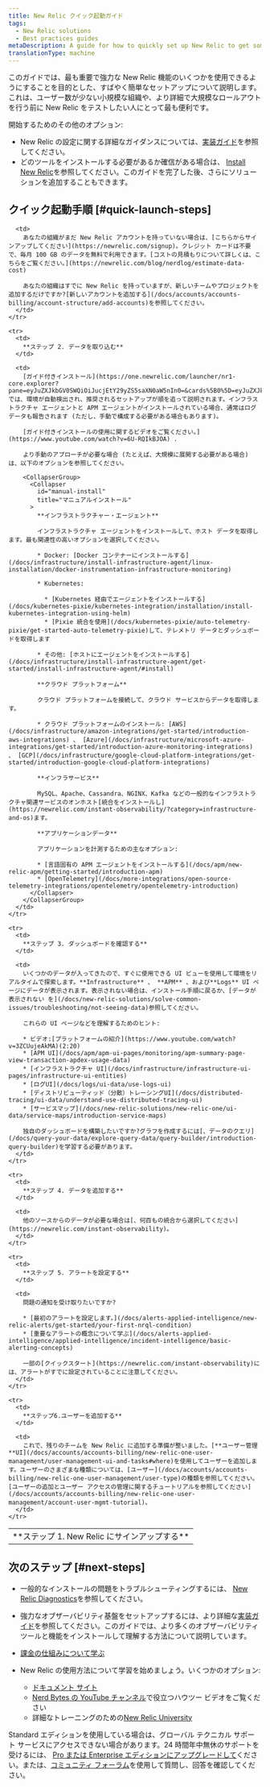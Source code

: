 ```yaml
---
title: New Relic クイック起動ガイド
tags:
  - New Relic solutions
  - Best practices guides
metaDescription: A guide for how to quickly set up New Relic to get some important telemetry data reporting.
translationType: machine
---
```


このガイドでは、最も重要で強力な New Relic 機能のいくつかを使用できるようにすることを目的とした、すばやく簡単なセットアップについて説明します。これは、ユーザー数が少ない小規模な組織や、より詳細で大規模なロールアウトを行う前に New Relic をテストしたい人にとって最も便利です。

開始するためのその他のオプション:

* New Relic の設定に関する詳細なガイダンスについては、[実装ガイド](/docs/new-relic-solutions/get-started/implementation-guide-intro)を参照してください。
* どのツールをインストールする必要があるか確信がある場合は、 [Install New Relic](/docs/new-relic-solutions/new-relic-one/install-configure/install-new-relic#what)を参照してください。このガイドを完了した後、さらにソリューションを追加することもできます。

## クイック起動手順 [#quick-launch-steps]

<table>
  <tbody>
    <tr>
      <td style={{ width: "190px" }}>
        **ステップ 1. New Relic にサインアップする**
      </td>

      <td>
        あなたの組織がまだ New Relic アカウントを持っていない場合は、[こちらからサインアップしてください](https://newrelic.com/signup)。クレジット カードは不要で、毎月 100 GB のデータを無料で利用できます。[コストの見積もりについて詳しくは、こちらをご覧ください。](https://newrelic.com/blog/nerdlog/estimate-data-cost)

        あなたの組織はすでに New Relic を持っていますが、新しいチームやプロジェクトを追加するだけですか?[新しいアカウントを追加する](/docs/accounts/accounts-billing/account-structure/add-accounts)を参照してください。
      </td>
    </tr>

    <tr>
      <td>
        **ステップ 2. データを取り込む**
      </td>

      <td>
        [ガイド付きインストール](https://one.newrelic.com/launcher/nr1-core.explorer?pane=eyJuZXJkbGV0SWQiOiJucjEtY29yZS5saXN0aW5nIn0=&cards%5B0%5D=eyJuZXJkbGV0SWQiOiJucjEtaW5zdGFsbC1uZXdyZWxpYy5ucjEtaW5zdGFsbC1uZXdyZWxpYyIsImFjdGl2ZUNvbXBvbmVudCI6IlZUU09FbnZpcm9ubWVudCIsInBhdGgiOiJndWlkZWQifQ==)では、環境が自動検出され、推奨されるセットアップが順を追って説明されます。インフラストラクチャ エージェントと APM エージェントがインストールされている場合、通常はログ データも報告されます (ただし、手動で構成する必要がある場合もあります)。

        [ガイド付きインストールの使用に関するビデオをご覧ください。](https://www.youtube.com/watch?v=6U-RQIkBJOA) .

        より手動のアプローチが必要な場合 (たとえば、大規模に展開する必要がある場合) は、以下のオプションを参照してください。

        <CollapserGroup>
          <Collapser
            id="manual-install"
            title="マニュアルインストール"
          >
            **インフラストラクチャー・エージェント**

            インフラストラクチャ エージェントをインストールして、ホスト データを取得します。最も関連性の高いオプションを選択してください。

            * Docker: [Docker コンテナーにインストールする](/docs/infrastructure/install-infrastructure-agent/linux-installation/docker-instrumentation-infrastructure-monitoring)

            * Kubernetes:

              * [Kubernetes 経由でエージェントをインストールする](/docs/kubernetes-pixie/kubernetes-integration/installation/install-kubernetes-integration-using-helm)
              * [Pixie 統合を使用](/docs/kubernetes-pixie/auto-telemetry-pixie/get-started-auto-telemetry-pixie)して、テレメトリ データとダッシュボードを取得します

            * その他: [ホストにエージェントをインストールする](/docs/infrastructure/install-infrastructure-agent/get-started/install-infrastructure-agent/#install)

            **クラウド プラットフォーム**

            クラウド プラットフォームを接続して、クラウド サービスからデータを取得します。

            * クラウド プラットフォームのインストール: [AWS](/docs/infrastructure/amazon-integrations/get-started/introduction-aws-integrations) 、 [Azure](/docs/infrastructure/microsoft-azure-integrations/get-started/introduction-azure-monitoring-integrations) 、 [GCP](/docs/infrastructure/google-cloud-platform-integrations/get-started/introduction-google-cloud-platform-integrations)

            **インフラサービス**

            MySQL、Apache、Cassandra、NGINX、Kafka などの一般的なインフラストラクチャ関連サービスのオンホスト[統合をインストールし](https://newrelic.com/instant-observability/?category=infrastructure-and-os)ます。

            **アプリケーションデータ**

            アプリケーションを計測するための主なオプション:

            * [言語固有の APM エージェントをインストールする](/docs/apm/new-relic-apm/getting-started/introduction-apm)
            * [OpenTelemetry](/docs/more-integrations/open-source-telemetry-integrations/opentelemetry/opentelemetry-introduction)
          </Collapser>
        </CollapserGroup>
      </td>
    </tr>

    <tr>
      <td>
        **ステップ 3. ダッシュボードを確認する**
      </td>

      <td>
        いくつかのデータが入ってきたので、すぐに使用できる UI ビューを使用して環境をリアルタイムで探索します。**Infrastructure** 、 **APM** 、および**Logs** UI ページにデータが表示されます。表示されない場合は、インストール手順に戻るか、[データが表示されない を](/docs/new-relic-solutions/solve-common-issues/troubleshooting/not-seeing-data)参照してください。

        これらの UI ページなどを理解するためのヒント:

        * ビデオ:[プラットフォームの紹介](https://www.youtube.com/watch?v=3ZCUujeAkMA)(2:20)
        * [APM UI](/docs/apm/apm-ui-pages/monitoring/apm-summary-page-view-transaction-apdex-usage-data)
        * [インフラストラクチャ UI](/docs/infrastructure/infrastructure-ui-pages/infrastructure-ui-entities)
        * [ログUI](/docs/logs/ui-data/use-logs-ui)
        * [ディストリビューティッド（分散）トレーシングUI](/docs/distributed-tracing/ui-data/understand-use-distributed-tracing-ui)
        * [サービスマップ](/docs/new-relic-solutions/new-relic-one/ui-data/service-maps/introduction-service-maps)

        独自のダッシュボードを構築したいですか?グラフを作成するには[、データのクエリ](/docs/query-your-data/explore-query-data/query-builder/introduction-query-builder)を学習する必要があります。
      </td>
    </tr>

    <tr>
      <td>
        **ステップ 4. データを追加する**
      </td>

      <td>
        他のソースからのデータが必要な場合は[、何百もの統合から選択してください](https://newrelic.com/instant-observability)。
      </td>
    </tr>

    <tr>
      <td>
        **ステップ 5. アラートを設定する**
      </td>

      <td>
        問題の通知を受け取りたいですか?

        * [最初のアラートを設定します。](/docs/alerts-applied-intelligence/new-relic-alerts/get-started/your-first-nrql-condition)
        * [重要なアラートの概念について学ぶ](/docs/alerts-applied-intelligence/applied-intelligence/incident-intelligence/basic-alerting-concepts)

        一部の[クイックスタート](https://newrelic.com/instant-observability)には、アラートがすでに設定されていることに注意してください。
      </td>
    </tr>

    <tr>
      <td>
        **ステップ6.ユーザーを追加する**
      </td>

      <td>
        これで、残りのチームを New Relic に追加する準備が整いました。[**ユーザー管理**UI](/docs/accounts/accounts-billing/new-relic-one-user-management/user-management-ui-and-tasks#where)を使用してユーザーを追加します。ユーザーのさまざまな種類については、[ユーザー](/docs/accounts/accounts-billing/new-relic-one-user-management/user-type)の種類を参照してください。[ユーザーの追加とユーザー アクセスの管理に関するチュートリアルを参照してください](/docs/accounts/accounts-billing/new-relic-one-user-management/account-user-mgmt-tutorial)。
      </td>
    </tr>
  </tbody>
</table>

## 次のステップ [#next-steps]

* 一般的なインストールの問題をトラブルシューティングするには、 [New Relic Diagnostics](/docs/using-new-relic/cross-product-functions/troubleshooting/new-relic-diagnostics)を参照してください。

* 強力なオブザーバビリティ基盤をセットアップするには、より詳細な[実装ガイド](/docs/new-relic-solutions/get-started/implementation-guide-intro)を参照してください。このガイドでは、より多くのオブザーバビリティ ツールと機能をインストールして理解する方法について説明しています。

* [課金の仕組みについて学ぶ](/docs/accounts/accounts-billing/new-relic-one-pricing-billing/new-relic-one-pricing-billing)

* New Relic の使用方法について学習を始めましょう。いくつかのオプション:

  * [ドキュメント サイト](https://docs.newrelic.com)
  * [Nerd Bytes の YouTube チャンネル](https://www.youtube.com/playlist?list=PLmhYj7Jl81JEV-llIDkCVC05tD7fbOv_b)で役立つハウツー ビデオをご覧ください
  * 詳細なトレーニングのための[New Relic University](https://learn.newrelic.com)

Standard エディションを使用している場合は、グローバル テクニカル サポート サービスにアクセスできない場合があります。24 時間年中無休のサポートを受けるには、 [Pro または Enterprise エディションにアップグレードして](https://one.newrelic.com/nr1-core/plan-management/home?state=7a437d0d-1905-4143-d3a1-68ddfcb6db53)ください。または、[コミュニティ フォーラム](https://discuss.newrelic.com)を使用して質問し、回答を確認してください。